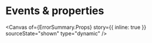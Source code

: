 
<Meta of={ErrorSummary} name="Events & properties" />

# Events & properties

<Canvas
  of={ErrorSummary.Props}
  story={{ inline: true }}
  sourceState="shown"
  type="dynamic"
/>

<Controls of={ErrorSummary.Props} sort="requiredFirst" />
